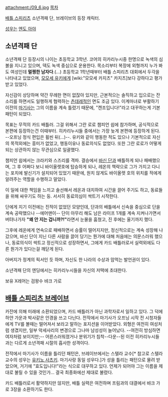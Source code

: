 attachment:/09_6.jpg
[[목차]]

[[배틀 스피리츠]] 소년격패 단, 브레이브의 등장 캐릭터.

[[성우]]는 [[엔도 아야]]

== 소년격패 단 ==
소년격패 단 등장시의 나이는 초등학교 3학년. 코어의 히카리누시중 한명으로 녹색의 심볼을 지니고 있으며, 덱도 녹색 중심으로 운용한다. 목소리부터 복장에 외형까지 누가 봐도 여성인데 '''멀쩡한 남자다'''.(…) 초등학교 1학년때부터 배틀 스피리츠 대회에서 두각을 나타내고 있었으며, [[모모세 유키]]에게 [wiki:"모모세 카지츠" 카지츠]보다 강하다고 평가받고 있었다.

자신감이 상당하며 약간 무례한 면이 없잖아 있지만, 근본적으는 솔직하고 입으로는 잔소리를 하면서도 일행하게 협력하는 [[츤데레]]적인 면도 조금 있다. 이계마녀로 부활하기 이전의 [[마기사]]는 그의 이름을 계속 틀렸기 때문에, "켄조입니다!"라고 대꾸하는게 기본 패턴이 되었다. 

목표는 무적의 카드 배틀러. 그걸 위해서 그란 로로 챔피언 쉽에 참가하며, 공식적으로 본편에 등장하는건 이때부터. 히카리누시들 중에서는 가장 늦게 본편에 등장하게 된다. --오프닝 정식 편입은 휠씬 뒤(…)--. 유키와 같이 행동한 적도 있으나 기본적으로 자신의 목적외에는 흥미가 없었고, 행동이유나 동료의식도 없었다. 또한 그란 로로가 어떻게 되는 상관하지 않는 무관심으로 일괄했다.

챔피언 쉽에서는 크라키와 스즈리를 격파. 결승에서 [[바신 단]]과 배틀하게 되나 패배했으며, 그 후 어쩌다 보니 바이올렛호에 탑승하게 되나, 레온의 책략으로 그가 가지고 다니는 포치에 발신기가 설치되어 있었기 때문에, 원치 않게도 바이올렛 호의 위치를 적에게 알려주는 역할을 수행하고 말았다. 

이 일에 대한 책임을 느끼고 솔선해서 레온과 대치하여 시간을 끌어 주기도 하고, 동료들을 위해 싸우기도 하는 둥. 서서히 동료의심이 싹트기 시작한다.

단에게 지기 이전에는 진적이 없었던 모양인데, 단과의 배틀에서 신속을 중심으로 단을 계속 공략했으나 --에어맨이-- 단이 아무리 해도 남은 라이프 1개를 계속 지켜나가면서 버텨나가자 '''"왜 안 지는 겁니까?!"'''라면서 눈물을 훔쳤고, 진 후에는 울기까지 했다.

그후에 레온에게 연속으로 패배하면서 승률이 떨어지지만, 정신적으로는 계속 성장해 나갔으며, 바신 단이 지닌 다른 사람을 끌어 당기는 뭔가에 대해 처음에는 의문스러워 했으나, 동료의식이 싹트고 정신적으로 성장하면서, 그에게 카드 배틀러로서 실력외에도 다른 뭔가가 있다는걸 깨닫게 된다.

아버지가 정계의 픽서인 듯 하며, 자신도 한 나라의 수상과 맘먹는 발언권이 있다. 

소년격패 단의 엔딩에서는 히카리누시들을 자신의 저택에 초대한다.

보유 X레어는 검왕수 뱌크 가로

== [[배틀 스피리츠 브레이브]] ==
카잔에 의해 미래에 소환되었으며, 카드 배틀러가 아닌 과학자로서 일하고 있다. 그 덕에 하얀 가운과 박사같은 안경을 쓰고 다닌다. 전작에서 마기사가 오프닝 시작 전 시청자들에게 TV를 볼때는 떨어져서 보라고 말하는 포지션을 이어받았다. 외형은 여전히 여성처럼 생겼지만, 일부 악세사리의 변경으로 그나마 남성성이 늘어났다. --여전히 방심하면 여자처럼 보이지만;-- 어른스러워졌거나 분위기가 침착--다운--된 이전 히카리누시들과는 다르게 소년격패 시절의 흡사한 성격이다.

전작에서 마기사가 이름을 틀리던 패턴은, 브레이브에서는 스텔라 교수[* 참고로 스텔라 교수의 성우는 [[유키노 사츠키]]. 마기사랑 동일 성우다.]가 성을 틀리는 패턴으로 물려 받았으며, 거기에 "효도입니다!"라는 식으로 대꾸하고 있다. 언제가 되어야 그는 이름을 제대로 불릴 수 있을 것인가… 결국 최종화에선 제대로 불렸다.

카드 배틀러로서 활약하지만 않지만, 배틀 실력은 여전하며 프림과의 대결에서 뱌크 가로 3장을 소환하기도 한다.
